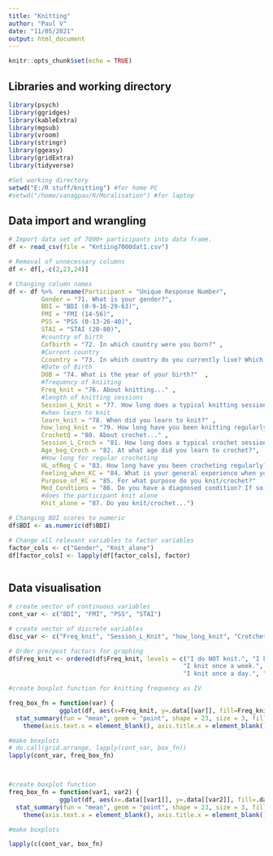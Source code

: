 ```yaml
---
title: "Knitting"
author: "Paul V"
date: "11/05/2021"
output: html_document
---
```


```r
knitr::opts_chunk$set(echo = TRUE)
```

## Libraries and working directory
```r

library(psych)
library(ggridges)
library(kableExtra)
library(mgsub)
library(vroom)
library(stringr)
library(ggeasy)
library(gridExtra)
library(tidyverse)

#Set working directory
setwd("E:/R stuff/knitting") #for home PC
#setwd("/home/vanagpau/R/Moralisation") #for laptop

```


## Data import and wrangling
```r

# Import data set of 7000+ participants into data frame.
df <- read_csv(file = "Kntiing7000dat1.csv")

# Removal of unnecessary columns
df <- df[,-c(2,23,24)]

# Changing column names
df <- df %>%  rename(Participant = "Unique Response Number",
         Gender = "71. What is your gender?",
         BDI = "BDI (0-9-16-29-63)",
         FMI = "FMI (14-56)",
         PSS = "PSS (0-13-26-40)",
         STAI = "STAI (20-80)",
         #country of birth
         Cofbirth = "72. In which country were you born?" ,
         #Current country
         Ccountry = "73. In which country do you currently live? Which region?",
         #Date of Birth
         DOB = "74. What is the year of your birth?"  ,
         #frequency of kniiting
         Freq_knit = "76. About knitting..." ,
         #length of knitting sessions
         Session_L_Knit = "77. How long does a typical knitting session last?"   ,
         #when learn to knit
         learn_knit = "78. When did you learn to knit?" ,
         how_long_knit = "79. How long have you been knitting regularly?" ,
         CrochetQ = "80. About crochet..." ,
         Session_L_Croch = "81. How long does a typical crochet session last?" ,
         Age_beg_Croch = "82. At what age did you learn to crochet?",
         #How long for regular crocheting
         HL_ofReg_C = "83. How long have you been crocheting regularly?",
         Feeling_when_KC = "84. What is your general experience when you knit/crochet? How do you feel?" ,
         Purpose_of_KC = "85. For what purpose do you knit/crochet?"  ,
         Med_Condtions = "86. Do you have a diagnosed condition? If so, would you mind telling us what?" ,
         #does the participant knit alone
         Knit_alone = "87. Do you knit/crochet...")

# Changing BDI scores to numeric 
df$BDI <- as.numeric(df$BDI)

# Change all relevant variables to factor variables
factor_cols <- c("Gender", "Knit_alone")
df[factor_cols] <- lapply(df[factor_cols], factor)



```

## Data visualisation
```r

# create vector of continuous variables
cont_var <- c("BDI", "FMI", "PSS", "STAI")

# create vector of discrete variables
disc_var <- c("Freq_knit", "Session_L_Knit", "how_long_knit", "CrotchetQ", "Session_L_Croch")

# Order pre/post factors for graphing
df$Freq_knit <- ordered(df$Freq_knit, levels = c("I do NOT knit.", "I knit once a month." , 
                                                "I knit once a week.", "I knit several times a week.",
                                                "I knit once a day.", "I knit several times a day." ))

#create boxplot function for knitting frequency as IV

freq_box_fn = function(var) {
              ggplot(df, aes(x=Freq_knit, y=.data[[var]], fill=Freq_knit)) + geom_boxplot() +  theme(legend.position = "bottom", legend.title = element_blank()) + easy_labs(y = df[,var]) +
  stat_summary(fun = "mean", geom = "point", shape = 23, size = 3, fill = "red") +
    theme(axis.text.x = element_blank(), axis.title.x = element_blank())}

#make boxplots
# do.call(grid.arrange, lapply(cont_var, box_fn))
lapply(cont_var, freq_box_fn)



#create boxplot function 
freq_box_fn = function(var1, var2) {
              ggplot(df, aes(x=.data[[var1]], y=.data[[var2]], fill=.data[[var1]])) + geom_boxplot() +  theme(legend.position = "bottom", legend.title = element_blank()) + easy_labs(y = df[,var]) +
  stat_summary(fun = "mean", geom = "point", shape = 23, size = 3, fill = "red") +
    theme(axis.text.x = element_blank(), axis.title.x = element_blank())}

#make boxplots

lapply(c(cont_var, box_fn)



```